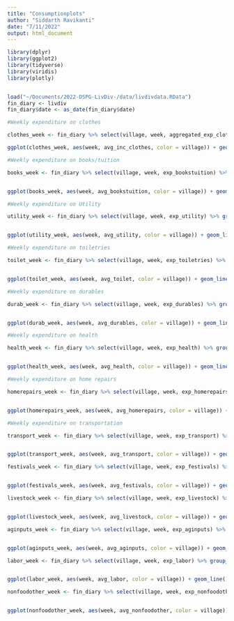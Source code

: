```yaml
---
title: "Consumptionplots"
author: "Siddarth Ravikanti"
date: "7/11/2022"
output: html_document
---
```


```r
library(dplyr)
library(ggplot2)
library(tidyverse)
library(viridis)
library(plotly)


load("~/Documents/2022-DSPG-LivDiv-/data/livdivdata.RData")
fin_diary <- livdiv
fin_diary$date <- as_date(fin_diary$date)

```

```r
#Weekly expenditure on clothes 

clothes_week <- fin_diary %>% select(village, week, aggregated_exp_clothes) %>% group_by(week, village) %>% summarize(avg_inc_clothes = mean(aggregated_exp_clothes, na.rm = TRUE))

ggplot(clothes_week, aes(week, avg_inc_clothes, color = village)) + geom_line() + labs(x = "", y = "Income (INR)", title = "Average Income per week for clothes") + scale_x_discrete(breaks = c(10,20,30,40), labels = c("January 2019", "April 2019", "July 2019", "October 2019"), limits = 10:40) 
```
```r
#Weekly expenditure on books/tuition 

books_week <- fin_diary %>% select(village, week, exp_bookstuition) %>% group_by(week, village) %>% summarize(avg_bookstuition = mean(exp_bookstuition, na.rm = TRUE))


ggplot(books_week, aes(week, avg_bookstuition, color = village)) + geom_line() + labs(x = "", y = "Income (INR)", title = "Weekly expenditure on books/tuition") + scale_x_discrete(breaks = c(10,20,30,40), labels = c("January 2019", "April 2019", "July 2019", "October 2019"), limits = 10:40) 
```

```r
#Weekly expenditure on Utility 

utility_week <- fin_diary %>% select(village, week, exp_utility) %>% group_by(week, village) %>% summarize(avg_utility = mean(exp_utility, na.rm = TRUE))


ggplot(utility_week, aes(week, avg_utility, color = village)) + geom_line() + labs(x = "", y = "Income (INR)", title = "Weekly Utilities") + scale_x_discrete(breaks = c(10,20,30,40), labels = c("January 2019", "April 2019", "July 2019", "October 2019"), limits = 10:40) 
```

```r
#Weekly expenditure on toiletries 

toilet_week <- fin_diary %>% select(village, week, exp_toiletries) %>% group_by(week, village) %>% summarize(avg_toilet = mean(exp_toiletries, na.rm = TRUE))


ggplot(toilet_week, aes(week, avg_toilet, color = village)) + geom_line() + labs(x = "", y = "Income (INR)", title = "Weekly expenditure on toiletries") + scale_x_discrete(breaks = c(10,20,30,40), labels = c("January 2019", "April 2019", "July 2019", "October 2019"), limits = 10:40) 
```
```r
#Weekly expenditure on durables 

durab_week <- fin_diary %>% select(village, week, exp_durables) %>% group_by(week, village) %>% summarize(avg_durables = mean(exp_durables, na.rm = TRUE))


ggplot(durab_week, aes(week, avg_durables, color = village)) + geom_line() + labs(x = "", y = "Income (INR)", title = "Weekly Durable expenditure") + scale_x_discrete(breaks = c(10,20,30,40), labels = c("January 2019", "April 2019", "July 2019", "October 2019"), limits = 10:40) 
```
```r
#Weekly expenditure on health

health_week <- fin_diary %>% select(village, week, exp_health) %>% group_by(week, village) %>% summarize(avg_health = mean(exp_health, na.rm = TRUE))


ggplot(health_week, aes(week, avg_health, color = village)) + geom_line() + labs(x = "", y = "Income (INR)", title = "Weekly health expenditure") + scale_x_discrete(breaks = c(10,20,30,40), labels = c("January 2019", "April 2019", "July 2019", "October 2019"), limits = 10:40) 
```
```r
#Weekly expenditure on home repairs 

homerepairs_week <- fin_diary %>% select(village, week, exp_homerepairs) %>% group_by(week, village) %>% summarize(avg_homerepairs = mean(exp_homerepairs, na.rm = TRUE))


ggplot(homerepairs_week, aes(week, avg_homerepairs, color = village)) + geom_line() + labs(x = "", y = "Income (INR)", title = "Weekly Homerepair Expenditure") + scale_x_discrete(breaks = c(10,20,30,40), labels = c("January 2019", "April 2019", "July 2019", "October 2019"), limits = 10:40) 
```

```r
#Weekly expenditure on transportation 

transport_week <- fin_diary %>% select(village, week, exp_transport) %>% group_by(week, village) %>% summarize(avg_transport = mean(exp_transport, na.rm = TRUE))


ggplot(transport_week, aes(week, avg_transport, color = village)) + geom_line() + labs(x = "", y = "Income (INR)", title = "Weekly Transportation Expenditure", color = "Village") + scale_x_discrete(breaks = c(10,20,30,40), labels = c("January 2019", "April 2019", "July 2019", "October 2019"), limits = 10:40) 
```

```r
festivals_week <- fin_diary %>% select(village, week, exp_festivals) %>% group_by(week, village) %>% summarize(avg_festivals = mean(exp_festivals, na.rm = TRUE))


ggplot(festivals_week, aes(week, avg_festivals, color = village)) + geom_line() + labs(x = "", y = "Money (INR)", title = "Weekly Festival Expenditure") + scale_x_discrete(breaks = c(10,20,30,40), labels = c("January 2019", "April 2019", "July 2019", "October 2019"), limits = 10:40) 
```

```r
livestock_week <- fin_diary %>% select(village, week, exp_livestock) %>% group_by(week, village) %>% summarize(avg_livestock = mean(exp_livestock, na.rm = TRUE))


ggplot(livestock_week, aes(week, avg_livestock, color = village)) + geom_line() + labs(x = "", y = "Income (INR)", title = "Weekly Livestock Expenditure") + scale_x_discrete(breaks = c(10,20,30,40), labels = c("January 2019", "April 2019", "July 2019", "October 2019"), limits = 10:40) 
```

```r
aginputs_week <- fin_diary %>% select(village, week, exp_aginputs) %>% group_by(week, village) %>% summarize(avg_aginputs = mean(exp_aginputs, na.rm = TRUE))


ggplot(aginputs_week, aes(week, avg_aginputs, color = village)) + geom_line() + labs(x = "", y = "Income (INR)", title = "Weekly Agricultural Expenditure") + scale_x_discrete(breaks = c(10,20,30,40), labels = c("January 2019", "April 2019", "July 2019", "October 2019"), limits = 10:40) 
```

```r
labor_week <- fin_diary %>% select(village, week, exp_labor) %>% group_by(week, village) %>% summarize(avg_labor = mean(exp_labor, na.rm = TRUE))


ggplot(labor_week, aes(week, avg_labor, color = village)) + geom_line() + labs(x = "", y = "Income (INR)", title = "Weekly Labor Expenditure") + scale_x_discrete(breaks = c(10,20,30,40), labels = c("January 2019", "April 2019", "July 2019", "October 2019"), limits = 10:40) 
```

```r
nonfoodother_week <- fin_diary %>% select(village, week, exp_nonfoodother) %>% group_by(week, village) %>% summarize(avg_nonfoodother = mean(exp_nonfoodother, na.rm = TRUE))


ggplot(nonfoodother_week, aes(week, avg_nonfoodother, color = village)) + geom_line() + labs(x = "", y = "Income (INR)", title = "Other Weekly Expenditure(non-cosumption)") + scale_x_discrete(breaks = c(10,20,30,40), labels = c("January 2019", "April 2019", "July 2019", "October 2019"), limits = 10:40) 
```

